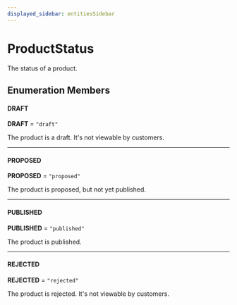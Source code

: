 ```yaml
---
displayed_sidebar: entitiesSidebar
---
```



# ProductStatus

The status of a product.

## Enumeration Members

#### DRAFT

 **DRAFT** = `"draft"`

The product is a draft. It's not viewable by customers.

___

#### PROPOSED

 **PROPOSED** = `"proposed"`

The product is proposed, but not yet published.

___

#### PUBLISHED

 **PUBLISHED** = `"published"`

The product is published.

___

#### REJECTED

 **REJECTED** = `"rejected"`

The product is rejected. It's not viewable by customers.
